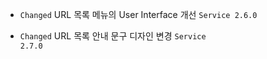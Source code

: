 - <code class="Changed">Changed</code> <span class="uitext">URL 목록</span> 메뉴의 User Interface 개선 <code class='changelog-service'>Service 2.6.0​</code>

- <code class="Changed" type="0">Changed</code> URL 목록 안내 문구 디자인 변경 <code class='changelog-service'>Service 2.7.0​</code>